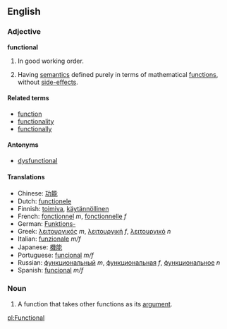 ==English==

===Adjective===
'''functional'''

# In good working order.
# {{comptheory}} Having [[semantics]] defined purely in terms of mathematical [[function]]s, without [[side-effect]]s.

====Related terms====
*[[function]]
*[[functionality]]
*[[functionally]]

====Antonyms====
*[[dysfunctional]]

====Translations====
*Chinese: [[功能]]
*Dutch: [[functionele]]
*Finnish: [[toimiva]], [[käytännöllinen]]
*French: [[fonctionnel]] ''m'', [[fonctionnelle]] ''f''
*German: [[Funktions-]]
*Greek: [[λειτουργικός]] ''m'', [[λειτουργική]] ''f'', [[λειτουργικό]] ''n''
*Italian: [[funzionale]] ''m/f''
*Japanese: [[機能]]
*Portuguese: [[funcional]] ''m/f''
*Russian: [[функциональный]] ''m'', [[функциональная]] ''f'', [[функциональное]] ''n''
*Spanish: [[funcional]] ''m/f''

=== Noun ===

# {{mathematics}} A function that takes other functions as its [[argument]].

[[pl:Functional]]